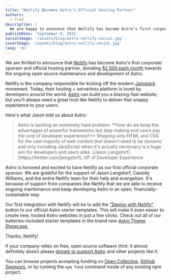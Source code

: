 ```yaml
---
title: "Netlify Becomes Astro's Official Hosting Partner"
authors: 
  - fred
description: |
  We are happy to announce that Netlify has become Astro’s first corporate sponsor and exclusive hosting partner, donating $2,500 each month towards the ongoing open source maintenance and development of Astro.
publishDate: 'September 9, 2021'
socialImage: '/assets/blog/astro-netlify-social.jpg'
coverImage: '/assets/blog/astro-netlify-social.jpg'
lang: 'en'
---
```



We are thrilled to announce that [Netlify](https://www.netlify.com/?utm_campaign=devex-jl&utm_source=astro&utm_medium=blog) has become Astro's first corporate sponsor and official hosting partner, donating [$2,500 each month](https://opencollective.com/astrodotbuild) towards the ongoing open source maintenance and development of Astro.

Netlify is the company responsible for kicking off the modern [Jamstack](https://jamstack.org/) movement. Today, their hosting + serverless platform is loved by developers around the world. [Astro](http://astro.build/) can build you a blazing-fast website, but you'll always need a great host like Netlify to deliver that snappy experience to your users.

Here's what Jason told us about Astro:

<Blockquote>
  <Sprite slot="logo" name="logos/netlify" height="48" />
  <span slot="quote">Astro is tackling an extremely hard problem: **how do we keep the advantages of powerful frameworks but stop making end users pay the cost of developer experience?** Shipping only HTML and CSS for the vast majority of web content that doesn't need to be dynamic and only including JavaScript when it's actually necessary is a huge win for developers and users alike.</span>
  <span slot="cite">[Jason Lengstorf](https://twitter.com/jlengstorf), VP of Developer Experience</span>
</Blockquote>

Astro is honored and excited to have Netlify as our first official corporate sponsor. We are grateful for the support of Jason Lengstorf, Cassidy Williams, and the entire Netlify team for their help and evangelism. It's because of support from companies like Netlify that we are able to receive ongoing maintenance and keep developing Astro in an open, financially-sustainable way.

Our first integration with Netlify will be to add the ["Deploy with Netlify"](https://www.netlify.com/blog/2016/11/29/introducing-the-deploy-to-netlify-button/) button to our official Astro starter templates. This will make it even easier to create new, hosted Astro websites in just a few clicks. Check out all of our batteries-included starter templates in the brand new [Astro Theme Showcase.](https://docs.astro.build/themes)

Thanks, Netlify!

<Note title="Oh hey, PS...">

If your company relies on free, open source software (hint: it almost definitely does!) please [donate to support Astro](https://opencollective.com/astrodotbuild) and other projects like it. 

You can browse projects accepting funding on [Open Collective](https://opencollective.com/discover), [GitHub Sponsors](https://github.com/sponsors), or by running the `npm fund` command inside of any existing npm project.

</Note>
